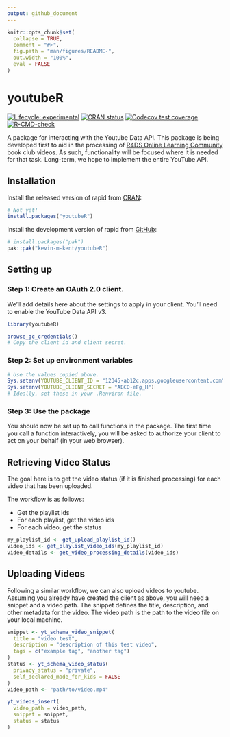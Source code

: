```yaml
---
output: github_document
---
```


<!-- README.md is generated from README.Rmd. Please edit that file -->

```r
knitr::opts_chunk$set(
  collapse = TRUE,
  comment = "#>",
  fig.path = "man/figures/README-",
  out.width = "100%",
  eval = FALSE
)
```

# youtubeR

<!-- badges: start -->
[![Lifecycle: experimental](https://img.shields.io/badge/lifecycle-experimental-orange.svg)](https://lifecycle.r-lib.org/articles/stages.html#experimental)
[![CRAN status](https://www.r-pkg.org/badges/version/youtubeR)](https://CRAN.R-project.org/package=youtubeR)
[![Codecov test coverage](https://codecov.io/gh/kevin-m-kent/youtubeR/branch/main/graph/badge.svg)](https://app.codecov.io/gh/kevin-m-kent/youtubeR?branch=main)
[![R-CMD-check](https://github.com/kevin-m-kent/youtubeR/actions/workflows/R-CMD-check.yaml/badge.svg)](https://github.com/kevin-m-kent/youtubeR/actions/workflows/R-CMD-check.yaml)
<!-- badges: end -->

A package for interacting with the Youtube Data API. 
This package is being developed first to aid in the processing of [R4DS Online Learning Community](https://r4ds.io) book club videos.
As such, functionality will be focused where it is needed for that task.
Long-term, we hope to implement the entire YouTube API.

## Installation

::: {.pkgdown-release}
Install the released version of rapid from [CRAN](https://cran.r-project.org/):

``` r
# Not yet!
install.packages("youtubeR")
```
:::

::: {.pkgdown-devel}
Install the development version of rapid from [GitHub](https://github.com/):

``` r
# install.packages("pak")
pak::pak("kevin-m-kent/youtubeR")
```
:::


## Setting up

### Step 1: Create an OAuth 2.0 client.

We'll add details here about the settings to apply in your client.
You'll need to enable the YouTube Data API v3.

```r
library(youtubeR)

browse_gc_credentials()
# Copy the client id and client secret.
```

### Step 2: Set up environment variables

```r
# Use the values copied above.
Sys.setenv(YOUTUBE_CLIENT_ID = "12345-ab12c.apps.googleusercontent.com")
Sys.setenv(YOUTUBE_CLIENT_SECRET = "ABCD-eFg_H")
# Ideally, set these in your .Renviron file.
```

### Step 3: Use the package

You should now be set up to call functions in the package. 
The first time you call a function interactively, you will be asked to authorize your client to act on your behalf (in your web browser).

## Retrieving Video Status

The goal here is to get the video status (if it is finished processing) for
each video that has been uploaded.

The workflow is as follows:

- Get the playlist ids
- For each playlist, get the video ids
- For each video, get the status

```r
my_playlist_id <- get_upload_playlist_id()
video_ids <- get_playlist_video_ids(my_playlist_id)
video_details <- get_video_processing_details(video_ids)
```

## Uploading Videos

Following a similar workflow, we can also upload videos to youtube. 
Assuming you already have created the client as above, you will need a snippet and a video path. 
The snippet defines the title, description, and other metadata for the video. 
The video path is the path to the video file on your local machine. 

```r
snippet <- yt_schema_video_snippet(
  title = "video test",
  description = "description of this test video",
  tags = c("example tag", "another tag")
)
status <- yt_schema_video_status(
  privacy_status = "private",
  self_declared_made_for_kids = FALSE
)
video_path <- "path/to/video.mp4"

yt_videos_insert(
  video_path = video_path,
  snippet = snippet,
  status = status
)
```
